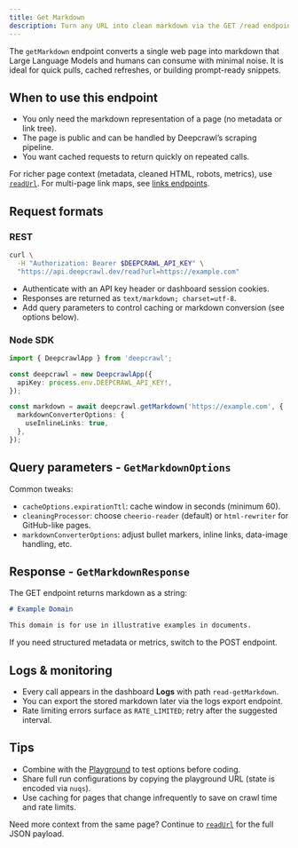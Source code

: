 ```yaml
---
title: Get Markdown
description: Turn any URL into clean markdown via the GET /read endpoint.
---
```


The `getMarkdown` endpoint converts a single web page into markdown that Large Language Models and humans can consume with minimal noise. It is ideal for quick pulls, cached refreshes, or building prompt-ready snippets.

## When to use this endpoint
- You only need the markdown representation of a page (no metadata or link tree).
- The page is public and can be handled by Deepcrawl’s scraping pipeline.
- You want cached requests to return quickly on repeated calls.

For richer page context (metadata, cleaned HTML, robots, metrics), use [`readUrl`](/docs/features/read/readUrl). For multi-page link maps, see [links endpoints](/docs/features/links).

## Request formats

### REST

```bash
curl \
  -H "Authorization: Bearer $DEEPCRAWL_API_KEY" \
  "https://api.deepcrawl.dev/read?url=https://example.com"
```

- Authenticate with an API key header or dashboard session cookies.
- Responses are returned as `text/markdown; charset=utf-8`.
- Add query parameters to control caching or markdown conversion (see options below).

### Node SDK

```ts
import { DeepcrawlApp } from 'deepcrawl';

const deepcrawl = new DeepcrawlApp({
  apiKey: process.env.DEEPCRAWL_API_KEY!,
});

const markdown = await deepcrawl.getMarkdown('https://example.com', {
  markdownConverterOptions: {
    useInlineLinks: true,
  },
});
```

## Query parameters - `GetMarkdownOptions`

<AutoTypeTable
  path="../../packages/contracts/src/read.ts"
  name="GetMarkdownOptions"
/>

Common tweaks:
- `cacheOptions.expirationTtl`: cache window in seconds (minimum 60).
- `cleaningProcessor`: choose `cheerio-reader` (default) or `html-rewriter` for GitHub-like pages.
- `markdownConverterOptions`: adjust bullet markers, inline links, data-image handling, etc.

## Response - `GetMarkdownResponse`

The GET endpoint returns markdown as a string:

```markdown
# Example Domain

This domain is for use in illustrative examples in documents.
```

If you need structured metadata or metrics, switch to the POST endpoint.

## Logs & monitoring
- Every call appears in the dashboard **Logs** with path `read-getMarkdown`.
- You can export the stored markdown later via the logs export endpoint.
- Rate limiting errors surface as `RATE_LIMITED`; retry after the suggested interval.

## Tips
- Combine with the [Playground](/docs/usage/playground) to test options before coding.
- Share full run configurations by copying the playground URL (state is encoded via `nuqs`).
- Use caching for pages that change infrequently to save on crawl time and rate limits.

Need more context from the same page? Continue to [`readUrl`](/docs/features/read/readUrl) for the full JSON payload.
